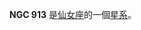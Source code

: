 {{expand|time=2017-08-10T02:46:13+00:00}}
{{lead section|time=2017-08-10T02:46:13+00:00}}
{{NGCInfoBox|NGCID=NGC 913|發現者=讓·瑪璉·愛德華·史提芬|發現日期=1878年11月30日|其他編號=|曆元=J2000.0|赤經=2時25分44.8秒
|赤緯=41°47'57"|星座=仙女座|星體=星系|星等=15|表面亮度=12.4|藍等=16}}

'''NGC 913''' 是[[仙女座|仙女座]]的一個[[星系|星系]]。

{{NGCReference|913}}

{{Catalogs|NGC=913}}